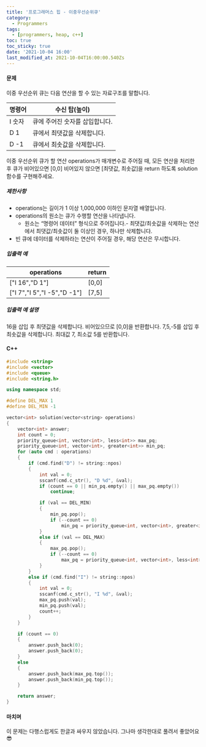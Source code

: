 ```yaml
---
title: '프로그래머스 힙 - 이중우선순위큐'
category:
  - Programmers
tags:
  - [programmers, heap, c++]
toc: true
toc_sticky: true
date: '2021-10-04 16:00'
last_modified_at: 2021-10-04T16:00:00.540Zs
---
```


#### 문제

이중 우선순위 큐는 다음 연산을 할 수 있는 자료구조를 말합니다.

| 명령어 | 수신 탑(높이)                  |
| ------ | ------------------------------ |
| I 숫자 | 큐에 주어진 숫자를 삽입합니다. |
| D 1    | 큐에서 최댓값을 삭제합니다.    |
| D -1   | 큐에서 최솟값을 삭제합니다.    |

이중 우선순위 큐가 할 연산 operations가 매개변수로 주어질 때, 모든 연산을 처리한 후 큐가 비어있으면 [0,0] 비어있지 않으면 [최댓값, 최솟값]을 return 하도록 solution 함수를 구현해주세요.

##### 제한사항

- operations는 길이가 1 이상 1,000,000 이하인 문자열 배열입니다.
- operations의 원소는 큐가 수행할 연산을 나타냅니다.
  - 원소는 “명령어 데이터” 형식으로 주어집니다.- 최댓값/최솟값을 삭제하는 연산에서 최댓값/최솟값이 둘 이상인 경우, 하나만 삭제합니다.
- 빈 큐에 데이터를 삭제하라는 연산이 주어질 경우, 해당 연산은 무시합니다.

##### 입출력 예

| operations                  | return |
| --------------------------- | ------ |
| ["I 16","D 1"]              | [0,0]  |
| ["I 7","I 5","I -5","D -1"] | [7,5]  |

##### 입출력 예 설명

16을 삽입 후 최댓값을 삭제합니다. 비어있으므로 [0,0]을 반환합니다.
7,5,-5를 삽입 후 최솟값을 삭제합니다. 최대값 7, 최소값 5를 반환합니다.

#### C++

```c++
#include <string>
#include <vector>
#include <queue>
#include <string.h>

using namespace std;

#define DEL_MAX 1
#define DEL_MIN -1

vector<int> solution(vector<string> operations)
{
    vector<int> answer;
    int count = 0;
    priority_queue<int, vector<int>, less<int>> max_pq;
    priority_queue<int, vector<int>, greater<int>> min_pq;
    for (auto cmd : operations)
    {
        if (cmd.find("D") != string::npos)
        {
            int val = 0;
            sscanf(cmd.c_str(), "D %d", &val);
            if (count == 0 || min_pq.empty() || max_pq.empty())
                continue;

            if (val == DEL_MIN)
            {
                min_pq.pop();
                if (--count == 0)
                    min_pq = priority_queue<int, vector<int>, greater<int>>();
            }
            else if (val == DEL_MAX)
            {
                max_pq.pop();
                if (--count == 0)
                    max_pq = priority_queue<int, vector<int>, less<int>>();
            }
        }
        else if (cmd.find("I") != string::npos)
        {
            int val = 0;
            sscanf(cmd.c_str(), "I %d", &val);
            max_pq.push(val);
            min_pq.push(val);
            count++;
        }
    }

    if (count == 0)
    {
        answer.push_back(0);
        answer.push_back(0);
    }
    else
    {
        answer.push_back(max_pq.top());
        answer.push_back(min_pq.top());
    }

    return answer;
}
```

#### 마치며

이 문제는 다행스럽게도 한글과 싸우지 않았습니다. 그나마 생각한대로 풀려서 좋았어요😎
